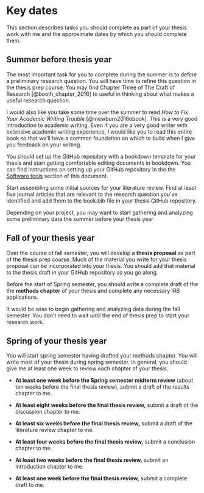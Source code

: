 # Key dates

This section describes tasks you should complete as part of your thesis work with me and the approximate dates by which you should complete them.

## Summer before thesis year

The most important task for you to complete during the summer is to define a preliminary research question. You will have time to refine this question in the thesis prep course. You may find Chapter Three of The Craft of Research [@booth_chapter_2016] to useful in thinking about what makes a useful research question.

I would also like you take some time over the summer to read _How to Fix Your Academic Writing Trouble_ [@mewburn2018ebook]. This is a very good introduction to academic writing. Even if you are a very good writer with extensive academic writing experience, I would like you to read this entire book so that we'll have a common foundation on which to build when I give you feedback on your writing.

You should set up the GitHub repository with a bookdown template for your thesis and start getting comfortable editing documents in bookdown. You can find instructions on setting up your GitHub repository in the the [Software tools](#software-tools) section of this document. 

Start assembling some initial sources for your literature review. Find at least five journal articles that are relevant to the research question you've identified and add them to the book.bib file in your thesis GitHub repository.

Depending on your project, you may want to start gathering and analyzing some preliminary data the summer before your thesis year

## Fall of your thesis year

Over the course of fall semester, you will develop a **thesis proposal** as part of the thesis prep course. Much of the material you write for your thesis proposal can be incorporated into your thesis. You should add that material to the thesis draft in your GitHub repository as you go along. 

Before the start of Spring semester, you should write a complete draft of the the **methods chapter** of your thesis and complete any necessary IRB applications.

It would be wise to begin gathering and analyzing data during the fall semester. You don't need to wait until the end of thesis prep to start your research work.

## Spring of your thesis year

You will start spring semester having drafted your methods chapter. You will write most of your thesis during spring semester. In general, you should give me at least one week to review each chapter of your thesis. 

* **At least one week before the Spring semester midterm review** (about ten weeks before the final thesis review), submit a draft of the results chapter to me.

* **At least eight weeks before the final thesis review,** submit a draft of the discussion chapter to me.

* **At least six weeks before the final thesis review,** submit a draft of the literature review chapter to me.

* **At least four weeks before the final thesis review,** submit a conclusion chapter to me.

* **At least two weeks before the final thesis review,** submit an introduction chapter to me.

* **At least one week before the final thesis review,** submit a complete draft to me.
